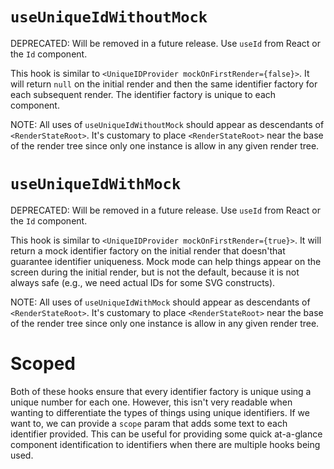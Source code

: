 
<Meta of={UseUniqueIdStories} />

# `useUniqueIdWithoutMock`

DEPRECATED: Will be removed in a future release. Use `useId` from React or
the `Id` component.

This hook is similar to `<UniqueIDProvider mockOnFirstRender={false}>`.
It will return `null` on the initial render and then the same identifier
factory for each subsequent render. The identifier factory is unique to
each component.

NOTE: All uses of `useUniqueIdWithoutMock` should appear as descendants
of `<RenderStateRoot>`. It's customary to place `<RenderStateRoot>` near
the base of the render tree since only one instance is allow in any given
render tree.

<Canvas of={UseUniqueIdStories.WithoutMockExample} />

# `useUniqueIdWithMock`

DEPRECATED: Will be removed in a future release. Use `useId` from React or
the `Id` component.

This hook is similar to `<UniqueIDProvider mockOnFirstRender={true}>`.
It will return a mock identifier factory on the initial render that doesn'that
guarantee identifier uniqueness. Mock mode can help things appear on the screen
during the initial render, but is not the default, because it is not always safe
(e.g., we need actual IDs for some SVG constructs).

NOTE: All uses of `useUniqueIdWithMock` should appear as descendants
of `<RenderStateRoot>`. It's customary to place `<RenderStateRoot>` near
the base of the render tree since only one instance is allow in any given
render tree.

<Canvas of={UseUniqueIdStories.WithMockExample} />

# Scoped

Both of these hooks ensure that every identifier factory is unique using a
unique number for each one. However, this isn't very readable when wanting to
differentiate the types of things using unique identifiers. If we want to, we
can provide a `scope` param that adds some text to each identifier provided.
This can be useful for providing some quick at-a-glance component identification
to identifiers when there are multiple hooks being used.

<Canvas of={UseUniqueIdStories.ScopedExample} />
